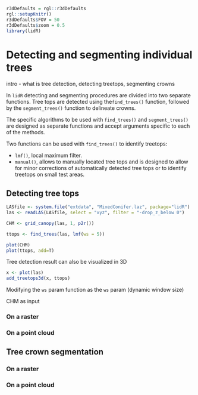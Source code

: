 ```r
r3dDefaults = rgl::r3dDefaults
rgl::setupKnitr()
r3dDefaults$FOV = 50
r3dDefaults$zoom = 0.5
library(lidR)
```


# Detecting and segmenting individual trees {#itd}

intro - what is tree detection, detecting treetops, segmenting crowns

In `lidR` detecting and segmenting procedures are divided into two separate functions. Tree tops are detected using the`find_trees()` function, followed by the `segment_trees()` function to delineate crowns. 

The specific algorithms to be used with `find_trees()` and `segment_trees()` are designed as separate functions and accept arguments specific to each of the methods.

Two functions can be used with `find_trees()` to identify treetops:

- `lmf()`, local maximum filter. 
- `manual()`, allows to manually located tree tops and is designed to allow for minor corrections of automatically detected tree tops or to identify treetops on small test areas.


## Detecting tree tops


```r
LASfile <- system.file("extdata", "MixedConifer.laz", package="lidR")
las <- readLAS(LASfile, select = "xyz", filter = "-drop_z_below 0")

CHM <- grid_canopy(las, 1, p2r())
```


```r
ttops <- find_trees(las, lmf(ws = 5))

plot(CHM)
plot(ttops, add=T)
```

Tree detection result can also be visualized in 3D

```r
x <- plot(las)
add_treetops3d(x, ttops)
```


Modifying the `ws` param
function as the `ws` param (dynamic window size)

CHM as input



### On a raster

### On a point cloud



## Tree crown segmentation

### On a raster

### On a point cloud

